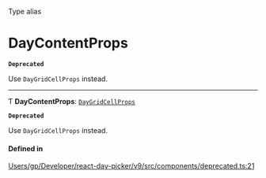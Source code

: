 <SectionTitle>Type alias</SectionTitle>

# DayContentProps

<Description>

**`Deprecated`**

Use `DayGridCellProps` instead.

</Description>

---

Ƭ **DayContentProps**: [`DayGridCellProps`](/api/interfaces/DayGridCellProps.md)

**`Deprecated`**

Use `DayGridCellProps` instead.

#### Defined in

[Users/gp/Developer/react-day-picker/v9/src/components/deprecated.ts:21](https://github.com/gpbl/react-day-picker/blob/4d332a01b/src/components/deprecated.ts#L21)

